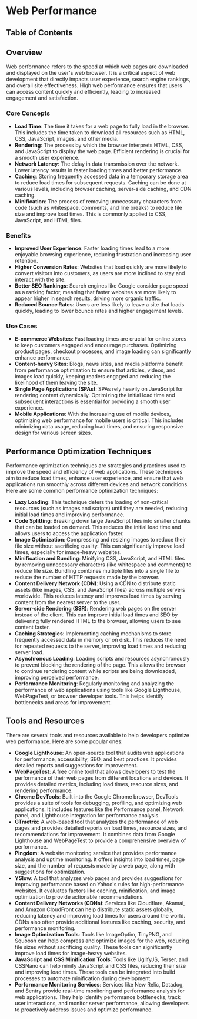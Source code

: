 
# Web Performance

## Table of Contents

## Overview

Web performance refers to the speed at which web pages are downloaded and displayed on the user's web browser. It is a critical aspect of web development that directly impacts user experience, search engine rankings, and overall site effectiveness. High web performance ensures that users can access content quickly and efficiently, leading to increased engagement and satisfaction.

### Core Concepts

- **Load Time**: The time it takes for a web page to fully load in the browser. This includes the time taken to download all resources such as HTML, CSS, JavaScript, images, and other media.
- **Rendering**: The process by which the browser interprets HTML, CSS, and JavaScript to display the web page. Efficient rendering is crucial for a smooth user experience.
- **Network Latency**: The delay in data transmission over the network. Lower latency results in faster loading times and better performance.
- **Caching**: Storing frequently accessed data in a temporary storage area to reduce load times for subsequent requests. Caching can be done at various levels, including browser caching, server-side caching, and CDN caching.
- **Minification**: The process of removing unnecessary characters from code (such as whitespace, comments, and line breaks) to reduce file size and improve load times. This is commonly applied to CSS, JavaScript, and HTML files.

### Benefits

- **Improved User Experience**: Faster loading times lead to a more enjoyable browsing experience, reducing frustration and increasing user retention.
- **Higher Conversion Rates**: Websites that load quickly are more likely to convert visitors into customers, as users are more inclined to stay and interact with the site.
- **Better SEO Rankings**: Search engines like Google consider page speed as a ranking factor, meaning that faster websites are more likely to appear higher in search results, driving more organic traffic.
- **Reduced Bounce Rates**: Users are less likely to leave a site that loads quickly, leading to lower bounce rates and higher engagement levels.

### Use Cases

- **E-commerce Websites**: Fast loading times are crucial for online stores to keep customers engaged and encourage purchases. Optimizing product pages, checkout processes, and image loading can significantly enhance performance.
- **Content-heavy Sites**: Blogs, news sites, and media platforms benefit from performance optimization to ensure that articles, videos, and images load quickly, keeping readers engaged and reducing the likelihood of them leaving the site.
- **Single Page Applications (SPAs)**: SPAs rely heavily on JavaScript for rendering content dynamically. Optimizing the initial load time and subsequent interactions is essential for providing a smooth user experience.
- **Mobile Applications**: With the increasing use of mobile devices, optimizing web performance for mobile users is critical. This includes minimizing data usage, reducing load times, and ensuring responsive design for various screen sizes.
  <BackToTop />

## Performance Optimization Techniques

Performance optimization techniques are strategies and practices used to improve the speed and efficiency of web applications. These techniques aim to reduce load times, enhance user experience, and ensure that web applications run smoothly across different devices and network conditions. Here are some common performance optimization techniques:

- **Lazy Loading**: This technique defers the loading of non-critical resources (such as images and scripts) until they are needed, reducing initial load times and improving performance.
- **Code Splitting**: Breaking down large JavaScript files into smaller chunks that can be loaded on demand. This reduces the initial load time and allows users to access the application faster.
- **Image Optimization**: Compressing and resizing images to reduce their file size without sacrificing quality. This can significantly improve load times, especially for image-heavy websites.
- **Minification and Bundling**: Minifying CSS, JavaScript, and HTML files by removing unnecessary characters (like whitespace and comments) to reduce file size. Bundling combines multiple files into a single file to reduce the number of HTTP requests made by the browser.
- **Content Delivery Network (CDN)**: Using a CDN to distribute static assets (like images, CSS, and JavaScript files) across multiple servers worldwide. This reduces latency and improves load times by serving content from the nearest server to the user.
- **Server-side Rendering (SSR)**: Rendering web pages on the server instead of the client. This can improve initial load times and SEO by delivering fully rendered HTML to the browser, allowing users to see content faster.
- **Caching Strategies**: Implementing caching mechanisms to store frequently accessed data in memory or on disk. This reduces the need for repeated requests to the server, improving load times and reducing server load.
- **Asynchronous Loading**: Loading scripts and resources asynchronously to prevent blocking the rendering of the page. This allows the browser to continue rendering content while scripts are being downloaded, improving perceived performance.
- **Performance Monitoring**: Regularly monitoring and analyzing the performance of web applications using tools like Google Lighthouse, WebPageTest, or browser developer tools. This helps identify bottlenecks and areas for improvement.
  <BackToTop />

## Tools and Resources

There are several tools and resources available to help developers optimize web performance. Here are some popular ones:

- **Google Lighthouse**: An open-source tool that audits web applications for performance, accessibility, SEO, and best practices. It provides detailed reports and suggestions for improvement.
- **WebPageTest**: A free online tool that allows developers to test the performance of their web pages from different locations and devices. It provides detailed metrics, including load times, resource sizes, and rendering performance.
- **Chrome DevTools**: Built into the Google Chrome browser, DevTools provides a suite of tools for debugging, profiling, and optimizing web applications. It includes features like the Performance panel, Network panel, and Lighthouse integration for performance analysis.
- **GTmetrix**: A web-based tool that analyzes the performance of web pages and provides detailed reports on load times, resource sizes, and recommendations for improvement. It combines data from Google Lighthouse and WebPageTest to provide a comprehensive overview of performance.
- **Pingdom**: A website monitoring service that provides performance analysis and uptime monitoring. It offers insights into load times, page size, and the number of requests made by a web page, along with suggestions for optimization.
- **YSlow**: A tool that analyzes web pages and provides suggestions for improving performance based on Yahoo's rules for high-performance websites. It evaluates factors like caching, minification, and image optimization to provide actionable recommendations.
- **Content Delivery Networks (CDNs)**: Services like Cloudflare, Akamai, and Amazon CloudFront can help distribute static assets globally, reducing latency and improving load times for users around the world. CDNs also often provide additional features like caching, security, and performance monitoring.
- **Image Optimization Tools**: Tools like ImageOptim, TinyPNG, and Squoosh can help compress and optimize images for the web, reducing file sizes without sacrificing quality. These tools can significantly improve load times for image-heavy websites.
- **JavaScript and CSS Minification Tools**: Tools like UglifyJS, Terser, and CSSNano can help minify JavaScript and CSS files, reducing their size and improving load times. These tools can be integrated into build processes to automate minification during development.
- **Performance Monitoring Services**: Services like New Relic, Datadog, and Sentry provide real-time monitoring and performance analysis for web applications. They help identify performance bottlenecks, track user interactions, and monitor server performance, allowing developers to proactively address issues and optimize performance.
  <BackToTop />
